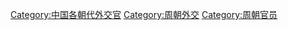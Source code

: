 [[Category:中国各朝代外交官|Category:中国各朝代外交官]]
[[Category:周朝外交|Category:周朝外交]]
[[Category:周朝官员|Category:周朝官员]]